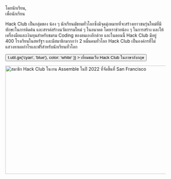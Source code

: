 
<Container variant="copy">

<Heading as="h1">
  โดยนักเรียน, <br />
  เพื่อนักเรียน
</Heading>

Hack Club เป็นกลุ่มของ น้อง ๆ นักเรียนมัธยมทั่วโลกซึ่งมีจุดมุ่งหมายที่จะสร้างเยาวชนรุ่นใหม่ที่มีทักษะในการคิดค้น และสรรค์สร้างนวัตกรรมใหม่ ๆ ในอนาคต โดยเราช่วยน้อง ๆ ในการสร้าง และให้เครื่องมือและเงินทุนสำหรับชมรม Coding ของตนเองอีกด้วย และในตอนนี้ Hack Club มีอยู่ 400 โรงเรียนในสหรัฐฯ และมีสมาชิกมากกว่า 2 หมื่นคนทั่วโลก
Hack Club เป็นองค์กรที่ไม่แสวงหาผลกำไรและฟรีสำหรับนักเรียนทั่วโลก

<p>
  <Button
    as="a"
    href="https://hackclub.com/?ref=th"
    variant="ctaLg"
    sx={{
      backgroundImage: t => t.util.gx('cyan', 'blue'),
      color: 'white'
    }}
  >
    เยี่ยมชมเว็บ Hack Club ในภาษาอังกฤษ
  </Button>
</p>

<img
  alt="สมาชิก Hack Club ในงาน Assemble ในปี 2022 ที่จัดขึ้นที่ San Francisco"
  src="https://cloud-lapsqbi7m-hack-club-bot.vercel.app/0assemble.jpg"
  width="512"
  height="341"
/>

</Container>
